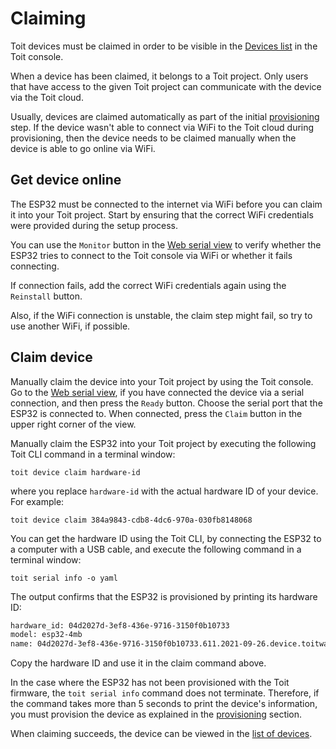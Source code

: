 # Claiming

Toit devices must be claimed in order to be visible in the [Devices list](https://console.toit.io/devices) in the Toit console.

When a device has been claimed, it belongs to a Toit project. Only users that have access to the given Toit project can communicate with the device via the Toit cloud.

Usually, devices are claimed automatically as part of the initial [provisioning](../provision) step.
If the device wasn't able to connect via WiFi to the Toit cloud during provisioning, then the device needs to be claimed manually when the device is able to go online via WiFi.

## Get device online

The ESP32 must be connected to the internet via WiFi before you can claim it into your Toit project. Start by ensuring that the correct WiFi credentials were provided during the setup process.

You can use the `Monitor` button in the [Web serial view](https://console.toit.io/serial) to verify whether the ESP32 tries to connect to the Toit console via WiFi or whether it fails connecting.

If connection fails, add the correct WiFi credentials again using the `Reinstall` button.

Also, if the WiFi connection is unstable, the claim step might fail, so try to use another WiFi, if possible.

## Claim device

<Tabs>
<Tab label="Console">

Manually claim the device into your Toit project by using the Toit console. Go to the [Web serial view](https://console.toit.io/serial), if you have connected the device via a serial connection,
and then press the `Ready` button. Choose the serial port that the ESP32 is connected to. When connected, press the `Claim` button in the upper right corner of the view.

</Tab>

<Tab label="CLI">

Manually claim the ESP32 into your Toit project by executing the following Toit CLI command in a terminal window:

```shell
toit device claim hardware-id
```

where you replace `hardware-id` with the actual hardware ID of your device. For example:

```shell
toit device claim 384a9843-cdb8-4dc6-970a-030fb8148068
```

You can get the hardware ID using the Toit CLI, by connecting the ESP32 to a computer with a USB cable, and execute the following command in a terminal window:

```shell
toit serial info -o yaml
```

The output confirms that the ESP32 is provisioned by printing its hardware ID:

```txt
hardware_id: 04d2027d-3ef8-436e-9716-3150f0b10733
model: esp32-4mb
name: 04d2027d-3ef8-436e-9716-3150f0b10733.611.2021-09-26.device.toitware.com
```

Copy the hardware ID and use it in the claim command above.

<Note type="info">

In the case where the ESP32 has not been provisioned with the Toit firmware, the `toit serial info` command does not terminate.
Therefore, if the command takes more than 5 seconds to print the device's information, you must provision the device as explained in the [provisioning](../provision) section.

</Note>

</Tab>
</Tabs>

When claiming succeeds, the device can be viewed in the [list of devices](https://console.toit.io/devices).
